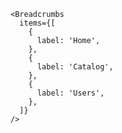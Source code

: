 ```tsx
<Breadcrumbs
  items={[
    {
      label: 'Home',
    },
    {
      label: 'Catalog',
    },
    {
      label: 'Users',
    },
  ]}
/>
```

